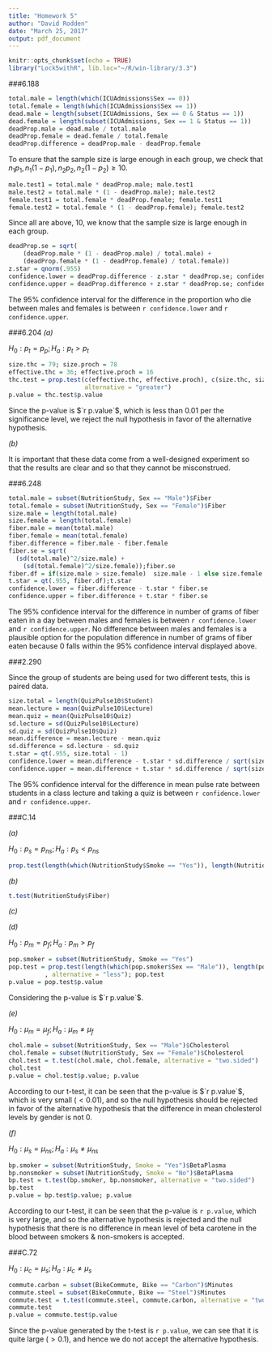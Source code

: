 ```yaml
---
title: "Homework 5"
author: "David Rodden"
date: "March 25, 2017"
output: pdf_document
---
```


```r
knitr::opts_chunk$set(echo = TRUE)
library("Lock5withR", lib.loc="~/R/win-library/3.3")
```

###6.188
```r
total.male = length(which(ICUAdmissions$Sex == 0))
total.female = length(which(ICUAdmissions$Sex == 1))
dead.male = length(subset(ICUAdmissions, Sex == 0 & Status == 1))
dead.female = length(subset(ICUAdmissions, Sex == 1 & Status == 1))
deadProp.male = dead.male / total.male
deadProp.female = dead.female / total.female
deadProp.difference = deadProp.male - deadProp.female
```
To ensure that the sample size is large enough in each group, we check that $n_1p_1, n_1(1-p_1), n_2p_2, n_2(1 - p_2) \geq 10$.
```r
male.test1 = total.male * deadProp.male; male.test1
male.test2 = total.male * (1 - deadProp.male); male.test2
female.test1 = total.female * deadProp.female; female.test1
female.test2 = total.female * (1 - deadProp.female); female.test2
```
Since all are above, 10, we know that the sample size is large enough in each group.
```r
deadProp.se = sqrt(
    (deadProp.male * (1 - deadProp.male) / total.male) + 
    (deadProp.female * (1 - deadProp.female) / total.female))
z.star = qnorm(.955)
confidence.lower = deadProp.difference - z.star * deadProp.se; confidence.lower
confidence.upper = deadProp.difference + z.star * deadProp.se; confidence.upper
```

The 95% confidence interval for the difference in the proportion who die between males and females is between `r confidence.lower` and `r confidence.upper`.

###6.204
*(a)*

$H_0: p_t = p_p; H_a: p_t > p_t$
```r
size.thc = 79; size.proch = 78
effective.thc = 36; effective.proch = 16
thc.test = prop.test(c(effective.thc, effective.proch), c(size.thc, size.proch),
                     alternative = "greater")
p.value = thc.test$p.value
```
Since the p-value is $`r p.value`$, which is less than 0.01 per the significance level, we reject the null hypothesis in favor of the alternative hypothesis.

*(b)*

It is important that these data come from a well-designed experiment so that the results are clear and so that they cannot be misconstrued.

###6.248

```r
total.male = subset(NutritionStudy, Sex == "Male")$Fiber
total.female = subset(NutritionStudy, Sex == "Female")$Fiber
size.male = length(total.male)
size.female = length(total.female)
fiber.male = mean(total.male)
fiber.female = mean(total.female)
fiber.difference = fiber.male - fiber.female
fiber.se = sqrt(
  (sd(total.male)^2/size.male) + 
    (sd(total.female)^2/size.female));fiber.se
fiber.df = if(size.male > size.female)  size.male - 1 else size.female - 1
t.star = qt(.955, fiber.df);t.star
confidence.lower = fiber.difference - t.star * fiber.se
confidence.upper = fiber.difference + t.star * fiber.se
```
The 95% confidence interval for the difference in number of grams of fiber eaten in a day between males and females is between `r confidence.lower` and `r confidence.upper`.
No difference between males and females is a plausible option for the population difference in number of grams of fiber eaten because 0 falls within the 95% confidence interval displayed above.

###2.290

Since the group of students are being used for two different tests, this is paired data.

```r
size.total = length(QuizPulse10$Student)
mean.lecture = mean(QuizPulse10$Lecture)
mean.quiz = mean(QuizPulse10$Quiz)
sd.lecture = sd(QuizPulse10$Lecture)
sd.quiz = sd(QuizPulse10$Quiz)
mean.difference = mean.lecture - mean.quiz
sd.difference = sd.lecture - sd.quiz
t.star = qt(.955, size.total - 1)
confidence.lower = mean.difference - t.star * sd.difference / sqrt(size.total)
confidence.upper = mean.difference + t.star * sd.difference / sqrt(size.total)
```
The 95% confidence interval for the difference in mean pulse rate between students in a class lecture and taking a quiz is between `r confidence.lower` and `r confidence.upper`.

###C.14

*(a)*

$H_0: p_s = p_{ns}; H_a: p_s < p_{ns}$
```r
prop.test(length(which(NutritionStudy$Smoke == "Yes")), length(NutritionStudy$Smoke), conf.level = 0.95)
```

*(b)*
```r
t.test(NutritionStudy$Fiber)
```

*(c)*


*(d)*

$H_0: p_m = p_f; H_a: p_m > p_f$
```r
pop.smoker = subset(NutritionStudy, Smoke == "Yes")
pop.test = prop.test(length(which(pop.smoker$Sex == "Male")), length(pop.smoker$Sex)
          , alternative = "less"); pop.test
p.value = pop.test$p.value
```
Considering the p-value is $`r p.value`$.

*(e)*

$H_0: \mu_m = \mu_f; H_a: \mu_m \neq \mu_f$
```r
chol.male = subset(NutritionStudy, Sex == "Male")$Cholesterol
chol.female = subset(NutritionStudy, Sex == "Female")$Cholesterol
chol.test = t.test(chol.male, chol.female, alternative = "two.sided")
chol.test
p.value = chol.test$p.value; p.value
```
According to our t-test, it can be seen that the p-value is $`r p.value`$, which is very small ($< 0.01$), and so the null hypothesis should be rejected in favor of the alternative hypothesis that the difference in mean cholesterol levels by gender is not 0.

*(f)*

$H_0: \mu_s = \mu_{ns}; H_a: \mu_s \neq \mu_{ns}$
```r
bp.smoker = subset(NutritionStudy, Smoke = "Yes")$BetaPlasma
bp.nonsmoker = subset(NutritionStudy, Smoke = "No")$BetaPlasma
bp.test = t.test(bp.smoker, bp.nonsmoker, alternative = "two.sided")
bp.test
p.value = bp.test$p.value; p.value
```
According to our t-test, it can be seen that the p-value is `r p.value`, which is very large, and so the alternative hypothesis is rejected and the null hypothesis that there is no difference in mean level of beta carotene in the blood between smokers & non-smokers is accepted.


###C.72

$H_0: \mu_c = \mu_s; H_a: \mu_c \neq \mu_s$
```r
commute.carbon = subset(BikeCommute, Bike == "Carbon")$Minutes
commute.steel = subset(BikeCommute, Bike == "Steel")$Minutes
commute.test = t.test(commute.steel, commute.carbon, alternative = "two.sided")
commute.test
p.value = commute.test$p.value
```
Since the p-value generated by the t-test is `r p.value`, we can see that it is quite large ($> 0.1$), and hence we do not accept the alternative hypothesis.